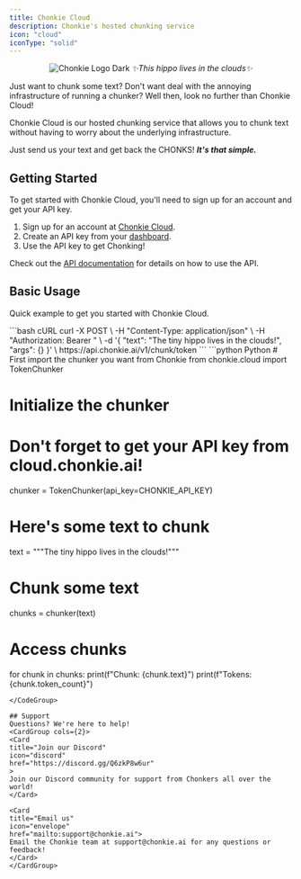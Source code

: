 ```yaml
---
title: Chonkie Cloud
description: Chonkie's hosted chunking service
icon: "cloud"
iconType: "solid"
---
```

<div align='center'>

<img
  src="/images/chonkie_cloud_logo.png"
  alt="Chonkie Logo Dark"
  height={200}
  width={200}
/>
_✨This hippo lives in the clouds✨_
</div>

Just want to chunk some text? Don't want deal with the annoying 
infrastructure of running a chunker? 
Well then, look no further than Chonkie Cloud!

Chonkie Cloud is our hosted chunking service that allows you to chunk text 
without having to worry about the underlying infrastructure.

Just send us your text and get back the CHONKS! ___It's that simple.___

## Getting Started

To get started with Chonkie Cloud, you'll need to sign up for an account and get your API key.
1. Sign up for an account at [Chonkie Cloud](https://cloud.chonkie.ai).
2. Create an API key from your [dashboard](https://cloud.chonkie.ai/keys).
3. Use the API key to get Chonking!

Check out the [API documentation](/chonkie-cloud/token-chunker) for details on how to use the API.

## Basic Usage

Quick example to get you started with Chonkie Cloud.

<CodeGroup>
  ```bash cURL
  curl -X POST \
     -H "Content-Type: application/json" \
     -H "Authorization: Bearer <YOUR_API_KEY>" \
     -d '{
           "text": "The tiny hippo lives in the clouds!",
           "args": {}
         }' \
     https://api.chonkie.ai/v1/chunk/token
  ```
  ```python Python
  # First import the chunker you want from Chonkie
  from chonkie.cloud import TokenChunker
  
  # Initialize the chunker
  # Don't forget to get your API key from cloud.chonkie.ai!
  chunker = TokenChunker(api_key=CHONKIE_API_KEY) 

  # Here's some text to chunk
  text = """The tiny hippo lives in the clouds!"""
  
  # Chunk some text
  chunks = chunker(text)
  
  # Access chunks
  for chunk in chunks:
    print(f"Chunk: {chunk.text}")
    print(f"Tokens: {chunk.token_count}")
  ```
</CodeGroup>

## Support
Questions? We're here to help!
<CardGroup cols={2}>
<Card
  title="Join our Discord"
  icon="discord"
  href="https://discord.gg/Q6zkP8w6ur"
  >
  Join our Discord community for support from Chonkers all over the world!
</Card>

<Card
  title="Email us"
  icon="envelope"
  href="mailto:support@chonkie.ai">
  Email the Chonkie team at support@chonkie.ai for any questions or feedback!
</Card>
</CardGroup>
